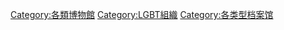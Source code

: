 {{Catnav|頁面分類|艺术|博物馆|各类博物馆}}
{{Portal|LGBT|Portal LGBT.svg}}

[[Category:各類博物館|Category:各類博物館]]
[[Category:LGBT組織|Category:LGBT組織]]
[[Category:各类型档案馆|Category:各类型档案馆]]